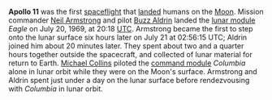 {{About|the 1969 manned lunar mission}}
{{pp-semi-indef}}
{{pp-move-indef}}
{{Use mdy dates|date=June 2013}}
{{Good article}}
{{Infobox spaceflight
| name                  = Apollo 11
| image                 = Apollo 11 first step.jpg
| image_caption         = [[Neil Armstrong]] descends a ladder to become the first human to step onto the surface of the Moon
| insignia              = Apollo_11_insignia.png
| insignia_alt          = Circular insignia: Eagle with wings outstretched holds olive branch on Moon with Earth in background, in blue and gold border.

| mission_type          = Manned lunar landing
| operator              = [[NASA]]<ref name="Orloff">{{cite book |last=Orloff |first=Richard W. |title=Apollo by the Numbers: A Statistical Reference |url=http://history.nasa.gov/SP-4029/SP-4029.htm |accessdate=June 12, 2013 |series=NASA History Series |origyear=First published 2000 |date=September 2004 |work=NASA History Division, Office of Policy and Plans |publisher=[[NASA]] |location=Washington, D.C. |isbn=0-16-050631-X |lccn=00061677 |id=NASA SP-2000-4029 |chapter=Table of Contents |chapterurl=http://history.nasa.gov/SP-4029/Apollo_00g_Table_of_Contents.htm}}</ref>
| COSPAR_ID             = {{Unbulleted list
  |CSM: 1969-059A
  |LM: 1969-059C
}}
| SATCAT                = {{Unbulleted list
  |CSM: 4039
  |LM: 4041
}}
| mission_duration      = 8&nbsp;days, 3&nbsp;hours, 18&nbsp;minutes, 35&nbsp;seconds

| spacecraft            = {{Unbulleted list
  |[[Apollo Command/Service Module|Apollo CSM]]-107
  |[[Apollo Lunar Module|Apollo LM]]-5
}}
| manufacturer          = {{Unbulleted list
  |CSM: [[Rockwell International|North American Rockwell]]
  |LM: [[Grumman]]
}}
| launch_mass           = {{convert|100756|lb|kg}}
| landing_mass          = {{convert|10873|lb|kg}}

| launch_date           = {{start-date|July 16, 1969, 13:32:00|timezone=yes}}&nbsp;UTC
| launch_rocket         = [[Saturn V]] SA-506
| launch_site           = [[Kennedy Space Center|Kennedy]] [[Kennedy Space Center Launch Complex 39|LC-39A]]

| landing_date          = {{end-date|July 24, 1969, 16:50:35|timezone=yes}}&nbsp;UTC<ref name="Apollo 11 Mission Report" /> 
| landing_site          = North Pacific Ocean<br/>{{Coord|13|19|N|169|9|W|type:event|name=Apollo 11 splashdown}}<ref name="Apollo 11 Mission Report" />
| recovery_by           = {{USS|Hornet|CV-12|6}}

| orbit_epoch           = July 19, 1969, 21:44&nbsp;UTC<ref name="orbit">{{cite web|url=http://airandspace.si.edu/explore-and-learn/topics/apollo/as11/a11sum.htm |title=Apollo 11 Mission Summary |publisher=Smithsonian National Air and Space Museum |work=The Apollo Program |accessdate=September 7, 2013 |deadurl=yes |archiveurl=https://web.archive.org/web/20130829082429/http://airandspace.si.edu/explore-and-learn/topics/apollo/as11/a11sum.htm |archivedate=August 29, 2013 |df=mdy }}</ref>
| orbit_reference       = [[selenocentric orbit|Selenocentric]]
| orbit_periapsis       = {{convert|54.5|nmi|km|disp=flip|sp=us}}<ref name="orbit"/>
| orbit_apoapsis        = {{convert|66.1|nmi|km|disp=flip|sp=us}}<ref name="orbit"/>
| orbit_inclination     = 1.25&nbsp;degrees<ref name="orbit"/>
| orbit_period          = 2&nbsp;hours<ref name="orbit"/>
| apsis                 = selene

|interplanetary         = 
 {{Infobox spaceflight/IP
   |type                = orbiter
   |object              = [[Moon|Lunar]]
   |component           = [[Apollo Command/Service Module|Command/Service Module]]
   |orbits              = 30
   |arrival_date        = July 19, 1969, 17:21:50&nbsp;UTC<ref name="A11timeline"/>
   |departure_date      = July 22, 1969, 04:55:42&nbsp;UTC<ref name="A11timeline"/>
 }}
 {{Infobox spaceflight/IP
   |type                = lander
   |object              = [[Moon|Lunar]]
   |component           = [[Apollo Lunar Module|Lunar Module]]
   |arrival_date        = July 20, 1969, 20:18:04&nbsp;UTC<ref name="ALSJ 1" />
   |departure_date      = July 21, 1969, 17:54&nbsp;UTC
   |location            = Mare Tranquillitatis<br/>{{Lunar coords and quad cat|0.67408|N|23.47297|E}}<ref>{{cite web|url=http://nssdc.gsfc.nasa.gov/planetary/lunar/lunar_sites.html|title=Apollo Landing Site Coordinates|publisher=US National Space Science Data Center|first=Ed|last=Grayzeck|date=December 11, 2003|accessdate=September 7, 2013}}</ref>
   |sample_mass         = {{convert|47.51|lb|kg|disp=flip}}
   |surface_EVAs        = 1
   |surface_EVA_time    = 2&nbsp;hours, 31&nbsp;minutes 40&nbsp;seconds
  }}

| docking               = 
 {{Infobox spaceflight/Dock
   | docking_target     = LM
   | docking_type       = dock
   | docking_date       = July 16, 1969, 16:56:03&nbsp;UTC<ref name="A11timeline"/>
   | undocking_date     = July 20, 1969, 17:44:00&nbsp;UTC<ref name="A11timeline"/>
   | time_docked        = 
 }}
 {{Infobox spaceflight/Dock
   | docking_target     = LM ascent stage
   | docking_type       = dock
   | docking_date       = July 21, 1969, 21:35:00&nbsp;UTC<ref name="A11timeline"/>
   | undocking_date     = July 21, 1969, 23:41:31&nbsp;UTC<ref name="A11timeline"/>
   | time_docked        = 
 }}

| crew_size             = 3
| crew_members          = {{Unbulleted list
  |[[Neil Armstrong|Neil A. Armstrong]]
  |[[Michael Collins (astronaut)|Michael Collins]]
  |[[Buzz Aldrin|Edwin E. "Buzz" Aldrin, Jr.]]
}}
| crew_callsign         = {{Unbulleted list
  |CSM: ''Columbia''
  |LM: ''Eagle''
  |On surface: ''[[Tranquility Base]]''
}}
| crew_photo            = apollo_11.jpg
| crew_photo_caption    = Left to right: [[Neil Armstrong|Armstrong]], [[Michael Collins (astronaut)|Collins]], [[Buzz Aldrin|Aldrin]]
| crew_photo_alt        = Three astronauts in spacesuits without helmets sitting in front of a large photo of the Moon.

| previous_mission      = [[Apollo 10]]
| next_mission          = [[Apollo 12]]
| programme             = [[Apollo program]]
}}

'''Apollo 11''' was the first [[spaceflight]] that [[Moon landing|landed]] humans on the [[Moon]]. Mission commander [[Neil Armstrong]] and pilot [[Buzz Aldrin]] landed the [[Apollo Lunar Module|lunar module]] ''Eagle'' on July 20, 1969, at 20:18 [[Coordinated Universal Time|UTC]]. Armstrong became the first to step onto the lunar surface six hours later on July 21 at 02:56:15 UTC; Aldrin joined him about 20 minutes later. They spent about two and a quarter hours together outside the spacecraft, and collected {{convert|47.5|lb|kg}} of lunar material for return to Earth. [[Michael Collins (astronaut)|Michael Collins]] piloted the [[Apollo Command/Service Module|command module]] ''Columbia'' alone in lunar orbit while they were on the Moon's surface. Armstrong and Aldrin spent just under a day on the lunar surface before rendezvousing with ''Columbia'' in lunar orbit.
